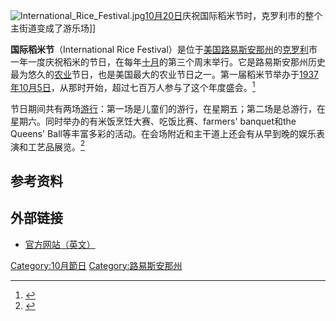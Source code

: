 [[File:International_Rice_Festival.jpg|thumb]][[10月20日|10月20日]]庆祝国际稻米节时，克罗利市的整个主街道变成了游乐场]]

'''国际稻米节'''（International Rice Festival）是位于[[美国|美国]][[路易斯安那州|路易斯安那州]]的[[克罗利_(路易斯安那州)|克罗利]]市一年一度庆祝稻米的节日，在每年[[十月|十月]]的第三个周末举行。它是路易斯安那州历史最为悠久的[[农业|农业]]节日，也是美国最大的农业节日之一。第一届稻米节举办于[[1937年|1937年]][[10月5日|10月5日]]，从那时开始，超过七百万人参与了这个年度盛会。<ref>{{Cite web |url=http://www.ricefestival.com/history.asp |title="History of the International Rice Festival" |accessdate=2008-03-02 |archive-date=2007-10-19 |archive-url=https://web.archive.org/web/20071019032244/http://www.ricefestival.com/history.asp |dead-url=yes }}</ref>

节日期间共有两场[[游行|游行]]：第一场是儿童们的游行，在星期五；第二场是总游行，在星期六。同时举办的有米饭烹饪大赛、吃饭比赛、farmers' banquet和the Queens' Ball等丰富多彩的活动。在会场附近和主干道上还会有从早到晚的娱乐表演和工艺品展览。<ref>{{Cite web |url=http://www.ricefestival.com/about.asp |title="International Rice Festival - About the Festival |accessdate=2008-03-02 |archive-date=2012-02-08 |archive-url=https://web.archive.org/web/20120208164016/http://www.ricefestival.com/about.asp |dead-url=yes }}</ref>

==参考资料==
{{reflist}}

==外部链接==
*[http://www.ricefestival.com/ 官方网站（英文）]{{Wayback|url=http://www.ricefestival.com/ |date=20151214174941 }}

[[Category:10月節日|Category:10月節日]]
[[Category:路易斯安那州|Category:路易斯安那州]]